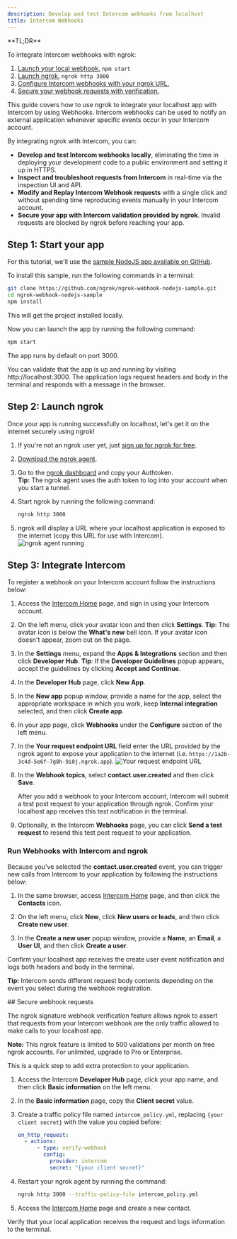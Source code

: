 ```yaml
---
description: Develop and test Intercom webhooks from localhost
title: Intercom Webhooks
---
```


<Tip>
**TL;DR**



To integrate Intercom webhooks with ngrok:

1. [Launch your local webhook.](#start-your-app) `npm start`
1. [Launch ngrok.](#start-ngrok) `ngrok http 3000`
1. [Configure Intercom webhooks with your ngrok URL.](#setup-webhook)
1. [Secure your webhook requests with verification.](#security)
</Tip>

This guide covers how to use ngrok to integrate your localhost app with Intercom by using Webhooks.
Intercom webhooks can be used to notify an external application whenever specific events occur in your Intercom account.

By integrating ngrok with Intercom, you can:

- **Develop and test Intercom webhooks locally**, eliminating the time in deploying your development code to a public environment and setting it up in HTTPS.
- **Inspect and troubleshoot requests from Intercom** in real-time via the inspection UI and API.
- **Modify and Replay Intercom Webhook requests** with a single click and without spending time reproducing events manually in your Intercom account.
- **Secure your app with Intercom validation provided by ngrok**. Invalid requests are blocked by ngrok before reaching your app.

## **Step 1**: Start your app 

For this tutorial, we'll use the [sample NodeJS app available on GitHub](https://github.com/ngrok/ngrok-webhook-nodejs-sample).

To install this sample, run the following commands in a terminal:

```bash
git clone https://github.com/ngrok/ngrok-webhook-nodejs-sample.git
cd ngrok-webhook-nodejs-sample
npm install
```

This will get the project installed locally.

Now you can launch the app by running the following command:

```bash
npm start
```

The app runs by default on port 3000.

You can validate that the app is up and running by visiting http://localhost:3000. The application logs request headers and body in the terminal and responds with a message in the browser.

## **Step 2**: Launch ngrok 

Once your app is running successfully on localhost, let's get it on the internet securely using ngrok!

1. If you're not an ngrok user yet, just [sign up for ngrok for free](https://ngrok.com/signup).

1. [Download the ngrok agent](https://download.ngrok.com).

1. Go to the [ngrok dashboard](https://dashboard.ngrok.com) and copy your Authtoken. <br />
   **Tip:** The ngrok agent uses the auth token to log into your account when you start a tunnel.
1. Start ngrok by running the following command:

   ```bash
   ngrok http 3000
   ```

1. ngrok will display a URL where your localhost application is exposed to the internet (copy this URL for use with Intercom).
   ![ngrok agent running](/img/integrations/launch_ngrok_tunnel.png)

## **Step 3**: Integrate Intercom 

To register a webhook on your Intercom account follow the instructions below:

1. Access the [Intercom Home](https://app.intercom.com/) page, and sign in using your Intercom account.

1. On the left menu, click your avatar icon and then click **Settings**.
   **Tip**: The avatar icon is below the **What's new** bell icon. If your avatar icon doesn't appear, zoom out on the page.

1. In the **Settings** menu, expand the **Apps & Integrations** section and then click **Developer Hub**.
   **Tip**: If the **Developer Guidelines** popup appears, accept the guidelines by clicking **Accept and Continue**.

1. In the **Developer Hub** page, click **New App**.

1. In the **New app** popup window, provide a name for the app, select the appropriate workspace in which you work, keep **Internal integration** selected, and then click **Create app**.

1. In your app page, click **Webhooks** under the **Configure** section of the left menu.

1. In the **Your request endpoint URL** field enter the URL provided by the ngrok agent to expose your application to the internet (i.e. `https://1a2b-3c4d-5e6f-7g8h-9i0j.ngrok.app`).
   ![Your request endpoint URL](img/ngrok_url_configuration_intercom.png)

1. In the **Webhook topics**, select **contact.user.created** and then click **Save**.

   After you add a webhook to your Intercom account, Intercom will submit a test post request to your application through ngrok.
   Confirm your localhost app receives this test notification in the terminal.

1. Optionally, in the Intercom **Webhooks** page, you can click **Send a test request** to resend this test post request to your application.

### Run Webhooks with Intercom and ngrok

Because you've selected the **contact.user.created** event, you can trigger new calls from Intercom to your application by following the instructions below:

1. In the same browser, access [Intercom Home](https://app.intercom.com/) page, and then click the **Contacts** icon.

1. On the left menu, click **New**, click **New users or leads**, and then click **Create new user**.

1. In the **Create a new user** popup window, provide a **Name**, an **Email**, a **User UI**, and then click **Create a user**.

Confirm your localhost app receives the create user event notification and logs both headers and body in the terminal.

**Tip:** Intercom sends different request body contents depending on the event you select during the webhook registration.

<InspectingRequests />

<ReplayingRequests />
## Secure webhook requests 

The ngrok signature webhook verification feature allows ngrok to assert that requests from your Intercom webhook are the only traffic allowed to make calls to your localhost app.

**Note:** This ngrok feature is limited to 500 validations per month on free ngrok accounts. For unlimited, upgrade to Pro or Enterprise.

This is a quick step to add extra protection to your application.

1. Access the Intercom **Developer Hub** page, click your app name, and then click **Basic information** on the left menu.

1. In the **Basic information** page, copy the **Client secret** value.

1. Create a traffic policy file named `intercom_policy.yml`, replacing `{your client secret}` with the value you copied before:

   ```yaml
   on_http_request:
     - actions:
         - type: verify-webhook
           config:
             provider: intercom
             secret: "{your client secret}"
   ```

1. Restart your ngrok agent by running the command:

   ```bash
   ngrok http 3000 --traffic-policy-file intercom_policy.yml
   ```

1. Access the [Intercom Home](https://app.intercom.com/) page and create a new contact.

Verify that your local application receives the request and logs information to the terminal.
